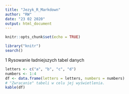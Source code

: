 ```yaml
---
title: "Jezyk_R_Markdown"
author: "RW"
date: "23 02 2020"
output: html_document
---
```


```r
knitr::opts_chunk$set(echo = TRUE)
```

```r
library("knitr")
search()
```

1 Rysowanie ładniejszych tabel danych
```r
letters <- c("a", "b", "c", "d")
numbers <- 1:4
df <- data.frame(letters = letters, numbers = numbers)
# "Zwracanie" tabeli w celu jej wyświetlenia.
kable(df)
```


